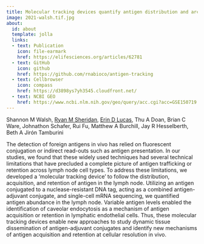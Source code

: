 ```yaml
---
title: Molecular tracking devices quantify antigen distribution and archiving in the murine lymph node
image: 2021-walsh.tif.jpg
about:
  id: about
  template: jolla
  links:
  - text: Publication
    icon: file-earmark
    href: https://elifesciences.org/articles/62781
  - text: GitHub
    icon: github
    href: https://github.com/rnabioco/antigen-tracking
  - text: Cellbrowser
    icon: compass
    href: https://d3898ys7yh3545.cloudfront.net/
  - text: NCBI GEO
    href: https://www.ncbi.nlm.nih.gov/geo/query/acc.cgi?acc=GSE150719
---
```


Shannon M Walsh, [Ryan M Sheridan](https://orcid.org/0000-0003-4012-3147), [Erin D Lucas](http://orcid.org/0000-0001-7705-2069), Thu A Doan, Brian C Ware, Johnathon Schafer, Rui Fu, Matthew A Burchill, Jay R Hesselberth, Beth A Jirón Tamburini

The detection of foreign antigens in vivo has relied on fluorescent conjugation or indirect read-outs such as antigen presentation. In our studies, we found that these widely used techniques had several technical limitations that have precluded a complete picture of antigen trafficking or retention across lymph node cell types. To address these limitations, we developed a ‘molecular tracking device’ to follow the distribution, acquisition, and retention of antigen in the lymph node. Utilizing an antigen conjugated to a nuclease-resistant DNA tag, acting as a combined antigen-adjuvant conjugate, and single-cell mRNA sequencing, we quantified antigen abundance in the lymph node. Variable antigen levels enabled the identification of caveolar endocytosis as a mechanism of antigen acquisition or retention in lymphatic endothelial cells. Thus, these molecular tracking devices enable new approaches to study dynamic tissue dissemination of antigen-adjuvant conjugates and identify new mechanisms of antigen acquisition and retention at cellular resolution in vivo.
